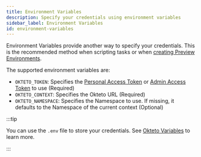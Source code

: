 ```yaml
---
title: Environment Variables
description: Specify your credentials using environment variables
sidebar_label: Environment Variables
id: environment-variables
---
```


Environment Variables provide another way to specify your credentials. This is the recommended method when scripting tasks or when [creating Preview Environments](previews/index.mdx).

The supported environment variables are:

- `OKTETO_TOKEN`: Specifies the [Personal Access Token](core/credentials/personal-access-tokens.mdx) or [Admin Access Token](admin/dashboard.mdx#admin-access-tokens) to use (Required)
- `OKTETO_CONTEXT`: Specifies the Okteto URL (Required)
- `OKTETO_NAMESPACE`: Specifies the Namespace to use. If missing, it defaults to the Namespace of the current context (Optional)

:::tip

You can use the `.env` file to store your credentials. See [Okteto Variables](core/okteto-variables.mdx) to learn more.

:::